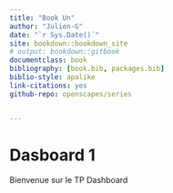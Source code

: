 ```yaml
---
title: "Book Un"
author: "Julien-G"
date: "`r Sys.Date()`"
site: bookdown::bookdown_site
# output: bookdown::gitbook
documentclass: book
bibliography: [book.bib, packages.bib]
biblio-style: apalike
link-citations: yes
github-repo: openscapes/series


---
```


# Dasboard 1 {#welcome}

Bienvenue sur le TP Dashboard


